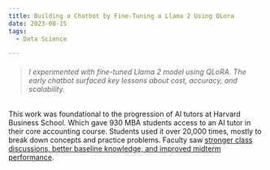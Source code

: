 ```yaml
---
title: Building a Chatbot by Fine-Tuning a Llama 2 Using QLora
date: 2023-08-15
tags:
  - Data Science

---
```


>###### I experimented with fine-tuned Llama 2 model using QLoRA. The early chatbot surfaced key lessons about cost, accuracy, and scalability.

This work was foundational to the progression of AI tutors at Harvard Business School. Which gave 930 MBA students access to an AI tutor in their core accounting course. Students used it over 20,000 times, mostly to break down concepts and practice problems. Faculty saw [stronger class discussions, better baseline knowledge, and improved midterm performance](https://www.linkedin.com/posts/siyarajpurohit_hbs-gave-its-mba-students-an-ai-tutor-activity-7350917084865880065-kHKc?utm_source=share&utm_medium=member_desktop&rcm=ACoAAAmc1QABYgfhMh_fGLClxp8HUX53f6Sbcko).